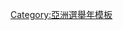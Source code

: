 {{Navbox
| name = 緬甸選舉
| title = {{flagicon|緬甸}} {{link-en|緬甸選舉|Elections in Myanmar|緬甸選舉與公投}}
| state = {{{state|autocollapse}}}
| listclass = hlist
| above =
| group1 = [[联邦议会 (缅甸)|聯邦議會]]選舉
| list1 =
* [[1922年緬甸議會選舉|1922年]]
* [[1925年緬甸議會選舉|1925年]]
* {{link-en|1928年緬甸國會選舉|1928 Burmese general election|1928年}}
* {{link-en|1932年緬甸國會選舉|1932 Burmese general election|1932年}}
* {{link-en|1936年緬甸國會選舉|1936 Burmese general election|1936年}}
* [[1947年緬甸議會選舉|1947年]]
* [[1951年－1952年緬甸國會選舉|1951年－1952年]]
* {{link-en|1956年緬甸國會選舉|1956 Burmese general election|1956年}}
* [[1960年緬甸國會選舉|1960年]]
* [[1974年緬甸議會選舉|1974年]]
* [[1978年緬甸議會選舉|1978年]]
* [[1981年緬甸議會選舉|1981年]]
* [[1985年緬甸議會選舉|1985年]]
* [[1990年緬甸議會選舉|1990年]]
* [[2010年缅甸议会选举|2010年]] 
* [[2015年緬甸議會選舉|2015年]]
* [[2020年緬甸議會選舉|2020年]]
| group2 = 補選
| list2 =
* [[2012年緬甸議會補選|2012年]]
* [[2014年緬甸議會補選|2014年]]（取消）
* {{link-en|2017年緬甸國會補選|2017 Myanmar by-elections|2017年}}
* {{link-en|2018年緬甸國會補選|2018 Myanmar by-elections|2018年}}
| group3 = 公投
| list3 =
* [[1973年緬甸憲法公投|1973年]]
* {{link-en|2008年緬甸憲法公投|2008 Myanmar constitutional referendum|2008年}}
* [[2015年緬甸憲法公投|2015年]]
}}<noinclude>
{{collapsible option}}
[[Category:缅甸选举| ]]
[[Category:亞洲選舉年模板]]
</noinclude>